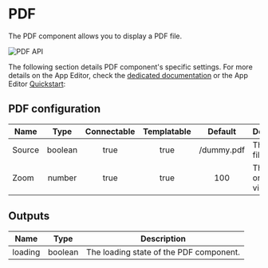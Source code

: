 

# PDF

The PDF component allows you to display a PDF file.

![PDF API](../../assets/apps/4_app_component_library/pdf_api.png.webp)

The following section details PDF component's specific settings. For more details on the App Editor, check the [dedicated documentation](../0_app_editor/index.mdx) or the App Editor [Quickstart](../../getting_started/7_apps_quickstart/index.mdx):

<div class="grid grid-cols-2 gap-6 mb-4">
    <DocCard
        color="orange"
        title="App Editor Documentation"
        description="The app editor is a low-code builder to create apps with components, create interactions with runnables (scripts & flows), and configure the app settings."
        href="/docs/apps/app_editor"
    />
    <DocCard
        color="orange"
        title="Apps Quickstart"
        description="Learn how to build your first app in a matter of minutes."
        href="/docs/getting_started/apps_quickstart"
    />
</div>

## PDF configuration

| Name   |  Type   | Connectable | Templatable |  Default   | Description               |
| ------ | :-----: | :---------: | :---------: | :--------: | ------------------------- |
| Source | boolean |    true     |    true     | /dummy.pdf | The PDF file.             |
| Zoom   | number  |    true     |    true     |    100     | The zoom on the PDF view. |

## Outputs

| Name    |  Type   | Description                             |
| ------- | :-----: | --------------------------------------- |
| loading | boolean | The loading state of the PDF component. |
